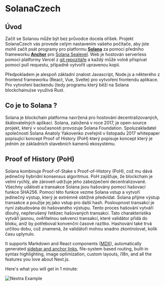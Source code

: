 
# SolanaCzech

## Úvod

Začít se Solanou může být bez průvodce docela oříšek. Projekt SolanaCzech vás provede celým nastavením vašeho počítače, aby jste mohli začít psát programy pro platformu [**Solana**](https://solana.com/) za pomocí předního frameworku [**Anchor**](https://project-serum.github.io/anchor/getting-started/introduction.html) pro [Solana Sealevel](https://medium.com/solana-labs/sealevel-parallel-processing-thousands-of-smart-contracts-d814b378192). Web je hostován serverless pomocí platformy Vercel z [git repozitáře](https://github.com/oliexe/solanaczech) a každý může volně přispívat pomocí pull requestu, případně vytvořit upravenou kopii. 

Předpokladem je alespoň základní znalost Javascript, Node.js a některého z frontend frameworku (React, Vue, Svelte) pro vytvoření frontendu aplikace. Pro vytvoření backendu (tedy programu který běží na Solana blockchainu)se využívá Rust. 

## Co je to Solana ?

Solana je blockchain platforma navržená pro hostování decentralizovaných, škálovatelných aplikací. Solana, založená v roce 2017, je open-source projekt, který v současnosti provozuje Solana Foundation. Spoluzakladatel společnosti Solana Anatoly Yakovenko zveřejnil v listopadu 2017 whitepaper popisující koncept Proof of History (PoH) který popisuje koncept který je jedním ze základních stavebních kamenů ekosystému.

## Proof of History (PoH)

Solana kombinuje Proof-of-Stake s Proof-of-History (PoH), což mu dává jedinečný hybridní konsensus algoritmus. PoH zajišťuje, že blockchain je velmi rychlý, ale zároveň udržuje jeho zabezpečení decentralizované. Všechny události a transakce Solana jsou hašovány pomocí hašovací funkce SHA256. Pomocí této funkce vezme Solana vstup a vytvoří jedinečný výstup, který je extrémně obtížné předvídat. Solana přijme výstup transakce a použije jej jako vstup pro další hash. Posloupnost transakcí je nyní zabudována do hašovaného výstupu. Tento proces hašování vytváří dlouhý, nepřerušený řetězec hašovaných transakcí. Tato charakteristika vytváří jasnou, ověřitelnou sekvenci transakcí, které validátor přidá do bloku, aniž by potřeboval konvenční časové razítko. Hashování také trvá určitou dobu, což znamená, že validátoři mohou snadno zkontrolovat, kolik času uplynulo.

It supports Markdown and React components ([MDX](/features/mdx)), automatically generated [sidebar and anchor links](/get-started#sidebar-and-anchor-links), file-system based routing, built-in syntax highlighting, image optimization, custom layouts, i18n, and all the features you love about Next.js.

Here's what you will get in 1 minute:

![Nextra Example](../public/demo.png)

